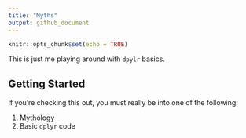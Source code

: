 ```yaml
---
title: "Myths"
output: github_document
---
```


```r
knitr::opts_chunk$set(echo = TRUE)
```

This is just me playing around with `dpylr` basics.

## Getting Started

If you're checking this out, you must really be into one of the following:

1. Mythology
2. Basic `dplyr` code
